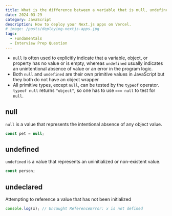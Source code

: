 ```yaml
---
title: What is the difference between a variable that is null, undefined or undeclared?
date: 2024-03-29
category: JavaScript
description: How to deploy your Next.js apps on Vercel.
# image: /posts/deploying-nextjs-apps.jpg
tags:
  - Fundamentals
  - Interview Prep Question
---
```


- `null` is often used to explicitly indicate that a variable, object, or property has no value or is empty, whereas `undefined` usually indicates an unintentional absence of value or an error in the program logic.
- Both `null` and `undefined` are their own primitive values in JavaScript but they both do not have an object wrapper
- All primitive types, except `null`, can be tested by the `typeof` operator. `typeof null` returns `"object"`, so one has to use `=== null` to test for `null`.

## null

`null` is a value that represents the intentional absence of any object value.

```js
const pet = null;
```

## undefined

`undefined` is a value that represents an uninitialized or non-existent value.

```js
const person;
```

## undeclared

Attempting to reference a value that has not been initialized

```js
console.log(x); // Uncaught ReferenceError: x is not defined
```
